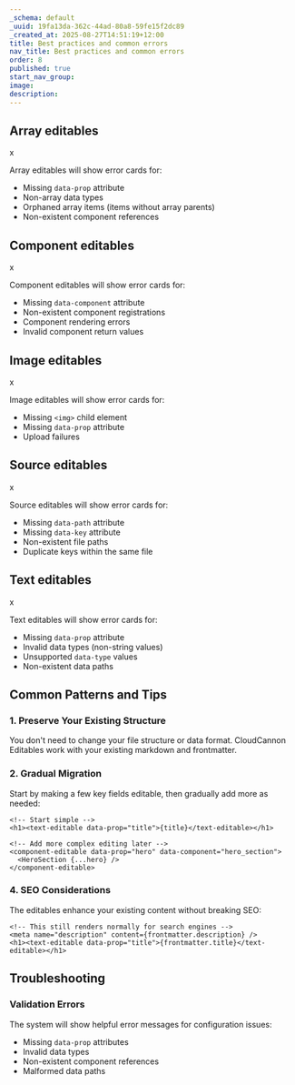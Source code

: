 ```yaml
---
_schema: default
_uuid: 19fa13da-362c-44ad-80a8-59fe15f2dc89
_created_at: 2025-08-27T14:51:19+12:00
title: Best practices and common errors
nav_title: Best practices and common errors
order: 8
published: true
start_nav_group:
image:
description:
---
```

## Array editables

x

Array editables will show error cards for:

* Missing `data-prop` attribute
* Non-array data types
* Orphaned array items (items without array parents)
* Non-existent component references

## Component editables

x

Component editables will show error cards for:

* Missing `data-component` attribute
* Non-existent component registrations
* Component rendering errors
* Invalid component return values

## Image editables

x

Image editables will show error cards for:

* Missing `<img>` child element
* Missing `data-prop` attribute
* Upload failures

## Source editables

x

Source editables will show error cards for:

* Missing `data-path` attribute
* Missing `data-key` attribute
* Non-existent file paths
* Duplicate keys within the same file

## Text editables

x

Text editables will show error cards for:

* Missing `data-prop` attribute
* Invalid data types (non-string values)
* Unsupported `data-type` values
* Non-existent data paths

## Common Patterns and Tips

### 1. Preserve Your Existing Structure

You don't need to change your file structure or data format. CloudCannon Editables work with your existing markdown and frontmatter.

### 2. Gradual Migration

Start by making a few key fields editable, then gradually add more as needed:

```astro
<!-- Start simple -->
<h1><text-editable data-prop="title">{title}</text-editable></h1>

<!-- Add more complex editing later -->
<component-editable data-prop="hero" data-component="hero_section">
  <HeroSection {...hero} />
</component-editable>
```

### 4. SEO Considerations

The editables enhance your existing content without breaking SEO:

```astro
<!-- This still renders normally for search engines -->
<meta name="description" content={frontmatter.description} />
<h1><text-editable data-prop="title">{frontmatter.title}</text-editable></h1>
```

## Troubleshooting

### Validation Errors

The system will show helpful error messages for configuration issues:

- Missing `data-prop` attributes
- Invalid data types
- Non-existent component references
- Malformed data paths